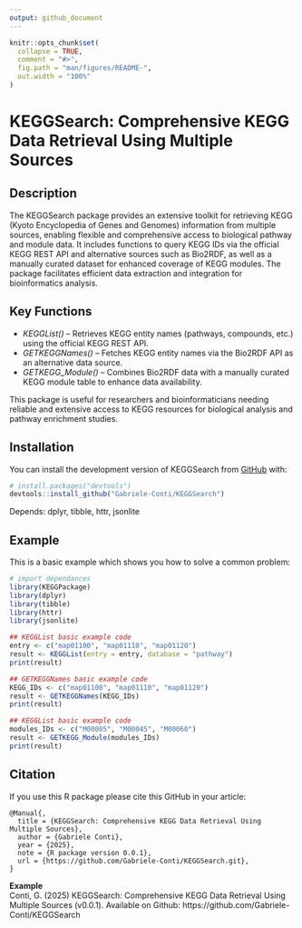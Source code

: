 ```yaml
---
output: github_document
---
```


<!-- README.md is generated from README.Rmd. Please edit that file -->

```r
knitr::opts_chunk$set(
  collapse = TRUE,
  comment = "#>",
  fig.path = "man/figures/README-",
  out.width = "100%"
)
```

# KEGGSearch: Comprehensive KEGG Data Retrieval Using Multiple Sources

<!-- badges: start -->
<!-- badges: end -->

## Description

The KEGGSearch package provides an extensive toolkit for retrieving KEGG (Kyoto Encyclopedia of Genes and Genomes) information from multiple sources, enabling flexible and comprehensive access to biological pathway and module data. It includes functions to query KEGG IDs via the official KEGG REST API and alternative sources such as Bio2RDF, as well as a manually curated dataset for enhanced coverage of KEGG modules. The package facilitates efficient data extraction and integration for bioinformatics analysis.

## Key Functions

*   *KEGGList()* – Retrieves KEGG entity names (pathways, compounds, etc.) using the official KEGG REST API.
*   *GETKEGGNames()* – Fetches KEGG entity names via the Bio2RDF API as an alternative data source.
*   *GETKEGG_Module()* – Combines Bio2RDF data with a manually curated KEGG module table to enhance data availability.

This package is useful for researchers and bioinformaticians needing reliable and extensive access to KEGG resources for biological analysis and pathway enrichment studies.

## Installation

You can install the development version of KEGGSearch from [GitHub](https://github.com/) with:

``` r
# install.packages("devtools")
devtools::install_github("Gabriele-Conti/KEGGSearch")
```
Depends: dplyr, tibble, httr, jsonlite

## Example

This is a basic example which shows you how to solve a common problem:

```r
# import dependances
library(KEGGPackage)
library(dplyr)
library(tibble)
library(httr)
library(jsonlite)

## KEGGList basic example code
entry <- c("map01100", "map01110", "map01120")
result <- KEGGList(entry = entry, database = "pathway")
print(result)

## GETKEGGNames basic example code
KEGG_IDs <- c("map01100", "map01110", "map01120")
result <- GETKEGGNames(KEGG_IDs)
print(result)

## KEGGList basic example code
modules_IDs <- c("M00005", "M00045", "M00060")
result <- GETKEGG_Module(modules_IDs)
print(result)

```

## Citation

If you use this R package please cite this GitHub in your article:

```
@Manual{,
  title = {KEGGSearch: Comprehensive KEGG Data Retrieval Using Multiple Sources},
  author = {Gabriele Conti},
  year = {2025},
  note = {R package version 0.0.1},
  url = {https://github.com/Gabriele-Conti/KEGGSearch.git},
}
``` 

**Example** 
<br>
Conti, G. (2025) KEGGSearch: Comprehensive KEGG Data Retrieval Using Multiple Sources (v0.0.1). Available on Github: https://github.com/Gabriele-Conti/KEGGSearch<br/>
